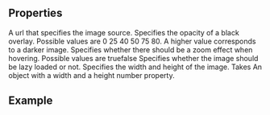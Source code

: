 
<Meta
  title="Image"
  subtitle="Displays a picture with optional opacity and zoom effect"
/>

## Properties

<PropsTable>
  <PropsTableRow value="src" type="String" required>
    A url that specifies the image source.
  </PropsTableRow>
  <PropsTableRow value="opacity" type="String" default="0">
    Specifies the opacity of a black overlay. Possible values are 
    <span class="code">0</span>
    <span class="code">25</span>
    <span class="code">40</span>
    <span class="code">50</span>
    <span class="code">75</span>
    <span class="code">80</span>.
    A higher value corresponds to a darker image. 
  </PropsTableRow>
  <PropsTableRow value="zoom" type="Boolean" default="false">
    Specifies whether there should be a zoom effect when hovering. Possible values are <span class="code">true</span><span class="code">false</span>
  </PropsTableRow>
  <PropsTableRow value="lazy" type="Boolean" default="false">
    Specifies whether the image should be lazy loaded or not.
  </PropsTableRow>
  <PropsTableRow value="dimensions" type="Object">
    Specifies the width and height of the image. Takes An object with a <span class="code">width</span> and a <span class="code">height</span> number property.
  </PropsTableRow>
</PropsTable>

## Example

<ExampleLoader example="Image.tsx" />